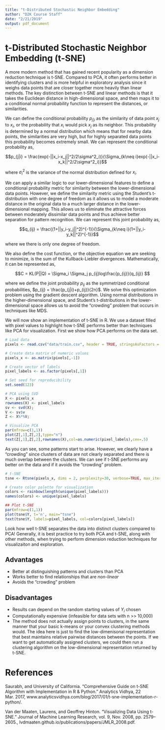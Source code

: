 ```yaml
---
title: "t-Distributed Stochastic Neighbor Embedding"
author: "D2K Course Staff"
date: "2/21/2019"
output: pdf_document
---
```


# t-Distributed Stochastic Neighbor Embedding (t-SNE)

A more modern method that has gained recent popularity as a dimension reduction technique is t-SNE. Compared to PCA, it often performs better in identifying clusters and is more helpful in exploratory analysis since it weighs data points that are closer together more heavily than linear methods. The key distinction between t-SNE and linear methods is that it takes the Euclidean distance in high-dimensional space, and then maps it to a conditional normal probability function to represent the distances, or similarities. 

We can define the conditional probability $p_{j|i}$ as the similarity of data point $x_j$ to $x_i$, or the probability that $x_i$ would pick $x_j$ as its neighbor. This probability is determined by a normal distribution which means that for nearby data points, the similarities are very high, but for highly separated data points this probability becomes extremely small. We can represent the conditional probability as,

$$p_{j|i} = \frac{exp(-||x_i-x_j||^2/2\sigma^2_i)}{\Sigma_{k\neq i}exp(-||x_i-x_k||^2/2\sigma^2_i)}$$

where $\sigma^2_i$ is the variance of the normal distribution defined for $x_i$.

We can apply a similar logic to our lower-dimensional features to define a conditional probability metric for similarity between the lower-dimensional data points. However, we define the similarity metric using the Student's t-distribution with one degree of freedom as it allows us to model a moderate distance in the original data to a much larger distance in the lower-dimensional mapping. This allows us to eliminate the attractive forces between moderately dissimilar data points and thus achieve better separation for pattern recognition. We can represent this joint probability as, 

$$q_{ij} = \frac{(1+||y_i-y_j||^2)^{-1}}{\Sigma_{k\neq i}(1+||y_i-y_k||^2)^{-1}}$$

where we there is only one degree of freedom.  

We also define the cost function, or the objective equation we are seeking to minimize, is the sum of the Kullback-Liebler divergences. Mathematically, it can be represented as,

$$C = KL(P||Q) = \Sigma_i \Sigma_j p_{ij}log\frac{p_{ij}}{q_{ij}} $$

where we define the joint probability $p_{ij}$ as the symmetrized conditional probabilities, $p_{ij} = \frac{p_{j|i}+p_{ij}}{2n}$. We solve this optimization problem using the gradient descent algorithm. Using normal distributions in the higher-dimensional space, and Student's t-distributions in the lower-dimensional space allows us to avoid the "crowding" problem that occurs in techniques like MDS. 

We will now show an implementation of t-SNE in R. We use a dataset filled with pixel values to highlight how t-SNE performs better than techniques like PCA for visualization. First we show how PCA performs on the data set.

```r
# Load data
pixels <- read.csv("data/train.csv", header = TRUE, stringsAsFactors = FALSE)

# Create data matrix of numeric values
pixels_x <- as.matrix(pixels[,-1])

# Create vector of labels
pixel_labels <- as.factor(pixels[,1])

# Set seed for reproducibility
set.seed(123)

# PCA using SVD
X <- pixels_x
rownames(X) <- pixel_labels
sv <- svd(X);
V <- sv$v
Z <- X%*%V;

# Visualize PCA
par(mfrow=c(1,1))
plot(Z[,1],Z[,2],type="n")
text(Z[,1],Z[,2],rownames(X),col=as.numeric(pixel_labels),cex=.5)
```

As you can see, some patterns start to arise. However, we clearly have a "crowding" since clusters of data are not clearly separated and there is much overlap between the clusters. We can see if t-SNE performs any better on the data and if it avoids the "crowding" problem.

```r
# t-SNE
tsne <- Rtsne(pixels_x, dims = 2, perplexity=30, verbose=TRUE, max_iter = 500)

# Create color palette for visualization
colors <- rainbow(length(unique(pixel_labels)))
names(colors) <- unique(pixel_labels)

## Plot t-SNE
par(mfrow=c(1,1))
plot(tsne$Y, t='n', main="tsne")
text(tsne$Y, labels=pixel_labels, col=colors[pixel_labels])
```

Look how well t-SNE separates the data into distinct clusters compared to PCA! Generally, it is best practice to try both PCA and t-SNE, along with other methods, when trying to perform dimension reduction techniques for visualizaiton and exploration.

## Advantages

- Better at distinguishing patterns and clusters than PCA
- Works better to find relationships that are *non-linear*
- Avoids the "crowding" problem

## Disadvantages

- Results can depend on the random starting values of $Y_i$ chosen
- Computationally expensive (infeasible for data sets with n >> 10,000)
- The method does not actually assign points to clusters, in the same manner that your basic k-means or your convex clustering methods would. The idea here is just to find the low-dimenisonal representation that best maintains relative pairwise distances between the points. If we want to get automatically assigned clusters, we could then run a clustering algorithm on the low-dimensional representation returned by t-SNE.

# References

Saurabh, and University of California. “Comprehensive Guide on t-SNE Algorithm with Implementation in R & Python.” Analytics Vidhya, 22 Mar. 2017, www.analyticsvidhya.com/blog/2017/01/t-sne-implementation-r-python/.

Van der Maaten, Laurens, and Geoffrey Hinton. “Visualizing Data Using t-SNE.” Journal of Machine Learning Research, vol. 9, Nov. 2008, pp. 2579–2605., lvdmaaten.github.io/publications/papers/JMLR_2008.pdf.
